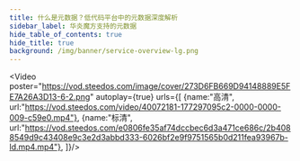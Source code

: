 ```yaml
---
title: 什么是元数据？低代码平台中的元数据深度解析
sidebar_label: 华炎魔方支持的元数据
hide_table_of_contents: true
hide_title: true
background: /img/banner/service-overview-lg.png
---
```




<Video 
    poster="https://vod.steedos.com/image/cover/273D6FB669D94148889E5FE7A26A3D13-6-2.png"
    autoplay={true}
    urls={[
        {name:"高清", url:"https://vod.steedos.com/video/40072181-177297095c2-0000-0000-009-c59e0.mp4"},
        {name:"标清", url:"https://vod.steedos.com/e0806fe35af74dccbec6d3a471ce686c/2b4088549d9c43408e9c3e2d3abbd333-6026bf2e9f9751565b0d211fea93967b-ld.mp4.mp4"},
    ]}/>



<!--
大家好，现在低代码平台非常热门，低代码平台提出了“点击鼠标，就能编程”的伟大目标。那如何能实现这个伟大目标呢？关键就是元数据。元数据是低代码开发平台的核心。低代码开发平台使用元数据定义对象，字段，配置，代码，逻辑和页面布局，并基于这些元数据自动生成系统的数据结构以及应用程序的用户界面和自动化逻辑。
那为什么使用元数据而不是直接编写代码呢？因为基于元数据开发的应用程序是配置型的，数据模型、界面、业务逻辑等都通过配置的方式实现，因此非常灵活，当你的业务需求发生变化时，不需要找软件公司修改代码，不需要漫长的等待。只需要点击鼠标，修改配置，应用程序就会跟着变化。

![基于元数据](/assets/videos_images/metadate.png)

#### 那我们来看看低代码平台需要支持哪些类型的元数据。

典型的元数据就是数据结构的定义，也就是数据库里的表结构，数据表与表之间的相互关联关系。这里我们是把表叫做对象。数据结构的元数据，主要用于两方面，一方面是数据在数据库里面的存储，另一方面是自动生成前台应用的一些标准操作页面，比如说列表显示，增删改查等等这样的标准操作。

用户在系统中录入一条数据的时候，需要校验录入的数据是否符合系统的要求。这时候就需要引入一种新的元数据叫验证规则。

我们有客户也提到，验证规则可以用来合规管理上。传统的系统是通过代码方式的来定义合规规则或者是管理的一些要求，现在可以通过可视化配置验证规则的方式，给业务人员就能看懂、就能配置，例如，对于差旅管理系统来说，可以在疫情期间禁止选择某些特定的高风险目的地。

通过这样的验证规则的配置，也是可以把我们很多的监管或管理的要求，在系统中明确出来，业务人员也能够自己去配一些这样的验证规则，实现管理方面的个性化需求。

华炎魔方还提供了像工作流规则这样更智能化的自动化工具。我们这里的工作流规则应对的是这种情况，比如说用户在输入一条记录之后，希望不仅仅是往数据库里面插入一条记录，可能还会由此进行一些其他的操作。

我举个例子，可能我创建一条订单记录，我需要通知相应的产品经理，也可能根据我的订货数量可能会去新增自动生成一条出库单，或者再建一些复杂的规则，假设库存不足的话，我不仅是要新建一条出库单，并且可能要发起一个采购单。这样一个规则要求就可以通过工作流规则实现。

华炎魔方还提供了批准过程，这个是偏向于业务流的基本范畴。他的基本思路是，如果我往系统里面录一条数据或者修改一条数据之后，对于这条数据的合法性，或者是否被认可，这件事需要一个批准的过程。我们可以在系统里面通过元数据的方式把批准过程定义出来，就是我定义出来这个过程经过哪些步骤，每个步骤会执行怎样的一些操作，如果是同意了做什么，如果是驳回了，它会进行一些怎样的操作。典型的操作可能包括通知相关的人员，以及去对数据库里的某些记录进行一些变更，这就是一个批准过程。批准过程实际上也是相对动态的，是想实现好多的变化，或者是数据进行一些联动的自动化的操作。
那么基于这样一些业务数据的结构定义，系统也提供像报表、数据权限这样的一些东西。比如说这里的数据权限，它的基本思路是在我们的系统里，你可以基于权限组，对于每一个不管是自定义的对象、自定义的表，或者是系统里面内置的一些表，都可以定义相应的权限来设置，来限制这些人员是否可以看到这条数据，或者说它可以看到什么范围内的数据。

举个简单的例子，假设是合同管理，会有大量的合同记录，可能对于不同的人，他会有不同读取数据的权限。普通的人员只能看到自己的合同，而他的部门经理可能是可以看到他本部门的这些合同，对于公司的管理部门才能看到全公司的所有合同。我们这里面就可以通过权限这块的定义来实现。

当然，你还可以编写代码。如果我们的现有的元数据不足以支撑你的一些复杂的业务逻辑，比如说肯定要跟第三方系统进行一些数据的交换，我可能有张单据需要发给财务系统，自动的发起财务相关的一些业务逻辑处理，或者说我需要从财务系统里面读取出我某个单据里面当前最新的财务处理的一个状况，我们就可以通过增加一些代码方式来去跟这些第三方的系统进行一些接口，这些我们就通过传统的写代码来实现。

华炎魔方就是通过这些元数据来描述一个业务系统，包括数据结构，界⾯和业务逻辑。包括我刚才说到的对于数据定义，包括用户界面的定义，说某个表在列表显示的时候，列表页上显示哪些字段，这些字段的宽度或者字段的一些呈现方式等等。也包括我刚才提到了相对动态的一些像验证规则、工作流规则、批准过程的这些元数据的定义，以及加上我们的一些代码。

这些代码就是需要程序员做的一些内容。上面的这些元数据的配置可以是由业务人员来实现，因为我们的配置引擎提供了一套可视化的页面，也就是直接在页面上，你就可以去定义出这样的元数据。

换句话说，就可以定义出相应的表，它的表结构，它的字段，它的表与表之间的关系以及动态的当我增加一条表记录之后，它可能触发一些相应的通知或者是字段更新，也就是往表里面修改内容这样的一些操作，这个我们是提供了一套界面化的一个配置，由业务人员这些相对于编程的门槛要求不高的这部分人员来做的。

![技术架构](/assets/videos_images/technique.png)

元数据加上开发人员或者是程序员做的代码，通过我们的解释引擎，它可以动态的生成一个低代码的企业应用。我们这里面说动态生成的意思，主要是体现在我可以实时的去修改一些元数据项，当我去实时的修改一些元数据之后，我们的解释引擎会实时的动态去生成修改之后的企业应用页面，或者是它的一些动态处理机制。

所以，配置引擎，实际上就是页面化的配置页面，也就是说我在界面上去定义出这样的数据结构，比如说我有哪些表，比如说我的工作流规则是怎样的，我们有相应的页面去配置。
而解释引擎它的主要目是把元数据解释成为最终系统用户所使用的这样一套界面。

![可视化配置元数据](/assets/videos_images/click.png)

例如我们在华炎魔方后台去设置一个对象，也就是在我们这个系统里面是对于表的一个定义，基于这样表的定义，系统的解释引擎会把它自动的动态生成相应的页面，这块的页面就是用户去使用时候的页面，比如说一个项目的显示页，它会显示出某一个项目的详细信息，以及由这个项目相关联的像里程碑、项目任务、日志、问题、费用等等的一些相关表的一个信息。

在后台的设置里面，可以去通过可视化的页面去配置这样的数据结构的元数据，同时我们也可以在这样的数据相关设置里面去配置，刚才提到像批准过程，或者是工作流规则这样的相对动态的一些机制，而系统会自动的生成相应的前台的页面。我们自动生成它基本的逻辑是说，当我定义出一个对象，我们把它叫做对象，你也可以把它理解为就是类比于一个表。

当定义好这个表的基本的字段，列表视图之后，系统会自动的生成它的增加修改列表显示这样的一些页面，因此这些页面就无需您再去写代码去呈现，这样的话可以极大的减少原先我们做系统的一些工作量，因为我们常规的写系统，做系统做项目的话，一方面是要在数据库里面建项目的数据结构，然后也要在前台去把相应的页面去生成出来。而在我们华炎魔方这样的一个框架里面，这些是通过您配置元数据，然后系统的自动地解释并生成这样一个前台的页面和相应的处理逻辑，包括点击某个按钮之后后台的一些操作。

![开发难度降低到excel级别](/assets/videos_images/formula.png)

#### 在华炎魔方中，用得比较多的还有公式这一块，所以把它叫做公式引擎。

关于公式的应用，一方面是说我们有一种类型的字段是公式字段，当我们去建一个表的时候，有些字段不是由用户自己去录入。而是希望由系统自动生成的。比如说最简单的经典公式，是总价应该等于单价乘以数量。

除了这种数学计算，还有其他一些字段的取值也是希望由系统自动获得。比如说我举个简单的例子，假设是一个项目管理，第一层是项目，第二层是项目的任务。而项目任务里面，有一个字段是项目，另外一个字段是项目经理。选择好项目后，系统能直接取到对应的项目经理、而无需再次录入，因为项目的记录里已经有项目经理了。这样如果项目的项目经理发生了变更，而任务这条记录，其中的项目经理也会随之发生变化。这就是公式字段的一个基本的逻辑。

除了公式字段，公式还会有更多的应用场景。因为公式最终的取值有一种比较特殊的是true，false，像刚才提到的批准过程，验证规则，业务规则，都可以用到公式。
例如，我们这里面的验证规则主要是对要用户输入数据的有效性做一个相应的验证。

我们就可以通过定义相应的公式，定义出不符合有效性的情况。比如说最简单的一个例子是结束日期应该大于开始日期，那我们就定义一条验证规则，说如果结束日期小于开始日期的话，则弹出出错信息。这样，当用户输入记录时，会依据这条验证规则是否为真，来判定是认可这条记录、还是会弹出出错信息。

再比如定义批准过程的时候，我们可以加上这样的一些条件，限定在什么情况下才需要这样的批准过程。例如订单，可能我们需要设定一个限额，比如说超过1000块以上的需要走批准过程，而1000块以下的业务人员就能自己做决定，那么我们就可以在批准过程里面通过公式来定义这样的一个批准过程的条件，也就是
金额大于1000。

我举这个例子实际上是想说一下，通过简单的一些公式，业务人员而不是程序员就能够把相对复杂的，像是批准过程里面的一些细节，自己就能够定义出来。

![运算符和函数公式](/assets/videos_images/function_formula.png)

华炎魔方的公式引擎，内置了很多的运算符和函数，包括像数学的、逻辑的，我们刚才提到求true或false的，或者基于日期、文本的其他一些函数，我们这些函数在官网上都有公示，使用时可具体参考下用法。

这里举了几个公式的示例，我想就不重点阐释，可以看到，通过我们的公式可以把相对复杂一点的逻辑与判断定义出来。比如说这里面的公式，就是既判断其中的两个时间一个状态，还有一个是否过期的一个字段，通过逻辑关系来组合判断是否为真。

![验证规则](/assets/videos_images/rule.png)

刚才也提到了验证规则，实际上我们的验证规则是要验证该对象的数据，就是我新建一条数据或者修改一条数据，是否符合特定的规则要求。

所以我们里面也有相应的示例.可以通过判断这个公式最终的取值是true or false来实现对记录的验证。也像这里面就是根据记录的阶段、金额、提交状态组合出来，认为这样的数据是不合法的，这就是验证规则的基本概念。

![工作流规则](/assets/videos_images/workflow.png)

#### 再来看工作流规则，工作流的规则可以把它理解为 if then这样的主要的逻辑。

这里举了一个简单的例子，当我新建一个业务机会的时候，是有个字段叫默认结束日期，他希望把它改为业务机会创建时间后的6个月。规则条件用到了公式，如果没有close则可以进行自动化的操作，这里是个字段更新的操作。而这个字段更新也是通过公式，把这里面这个公式的取值赋予“closed_date”字段，也就是当前的日期加6个月的这样的一个公式来自动取值，所以简言之。我们的工作流规则偏向的是动态的，是说在满足一定的条件下，让系统去帮你做一些事情，像这里就是说去修改某字段的值。实际的情况会比这个例子复杂很多。

比如说，我发起一个订单之后，需要通知相应的我的经理；同时我发起一个订单，不仅是新建一条订单之后记录，还要同时生成一张出库单；或者，判断出库存不足的情况，需要同时生成一张出库单再加一张请购单。这些自动化的操作就可以通过工作流规则来完成。

![批准过程](/assets/videos_images/process.png)

我们这里面还有一个批准过程的机制。我要录入一条记录，在我们系统里面，如果它的合法性是需要经过一些审批的一个过程，我们就把这个处理过程配置为1条批准过程。

批准过程是分两层的，第一层是说整个批准过程的一些参数，例如指定条件，是指符合这个条件，才让你去走这样的一个批准过程。其他当我进行提交或者是最终批准、最终拒绝之后，系统会自动做哪些事也是在这一层进行定义的。

第二层是定义一些批准的步骤，例如，经过了部门经理、财务经理和总经理审核的几个步骤，每个步骤可以审定根据什么样的条件判断是否要进入这个步骤，这个步骤具体发个谁，也可以在每一步上定义如果批准或者拒绝之后会进行怎样的一些操作。

批准过程，这个基本上可以把它理解为是一种业务流。

以上就是华炎魔方元数据的基本情况，更详细的信息您可以在我们的官网上查询，包括一些说明文档及视频资料。如果还有其他需求，欢迎随时和我们联系，感谢您的观看！

-->